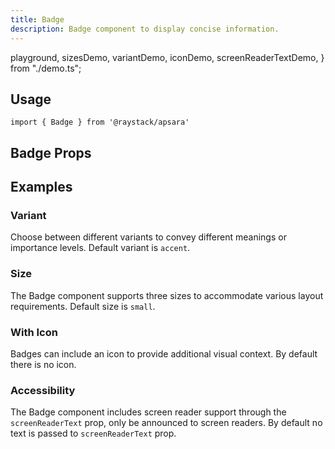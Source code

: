 ```yaml
---
title: Badge
description: Badge component to display concise information.
---
```


  playground,
  sizesDemo,
  variantDemo,
  iconDemo,
  screenReaderTextDemo,
} from "./demo.ts";

<Demo data={playground} />

## Usage

```tsx
import { Badge } from '@raystack/apsara'
```

## Badge Props

<auto-type-table path="./props.ts" name="BadgeProps" />

## Examples

### Variant

Choose between different variants to convey different meanings or importance levels. Default variant is `accent`.

<Demo data={variantDemo} />

### Size

The Badge component supports three sizes to accommodate various layout requirements. Default size is `small`.

<Demo data={sizesDemo} />

### With Icon

Badges can include an icon to provide additional visual context. By default there is no icon.

<Demo data={iconDemo} />

### Accessibility

The Badge component includes screen reader support through the `screenReaderText` prop, only be announced to screen readers. By default no text is passed to `screenReaderText` prop.

<Demo data={screenReaderTextDemo} />
